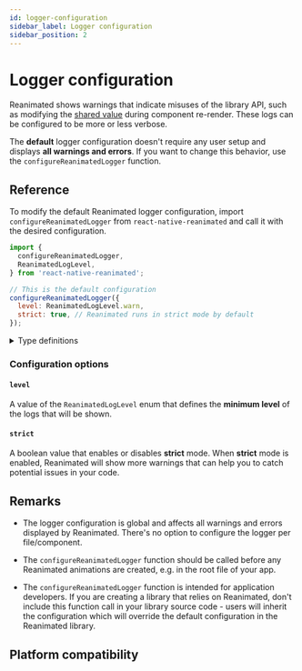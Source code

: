 ```yaml
---
id: logger-configuration
sidebar_label: Logger configuration
sidebar_position: 2
---
```


# Logger configuration

Reanimated shows warnings that indicate misuses of the library API, such as modifying the [shared value](/docs/fundamentals/glossary#shared-value) during component re-render. These logs can be configured to be more or less verbose.

The **default** logger configuration doesn't require any user setup and displays **all warnings and errors**. If you want to change this behavior, use the `configureReanimatedLogger` function.

## Reference

To modify the default Reanimated logger configuration, import `configureReanimatedLogger` from `react-native-reanimated` and call it with the desired configuration.

```js
import {
  configureReanimatedLogger,
  ReanimatedLogLevel,
} from 'react-native-reanimated';

// This is the default configuration
configureReanimatedLogger({
  level: ReanimatedLogLevel.warn,
  strict: true, // Reanimated runs in strict mode by default
});
```

<details>
<summary>Type definitions</summary>

```typescript
function configureReanimatedLogger(config: LoggerConfig): void;

type LoggerConfig = {
  level?: ReanimatedLogLevel;
  strict?: boolean;
};

enum ReanimatedLogLevel {
  warn = 1,
  error = 2,
}
```

</details>

### Configuration options

#### `level`

A value of the `ReanimatedLogLevel` enum that defines the **minimum level** of the logs that will be shown.

#### `strict`

A boolean value that enables or disables **strict** mode. When **strict** mode is enabled, Reanimated will show more warnings that can help you to catch potential issues in your code.

## Remarks

- The logger configuration is global and affects all warnings and errors displayed by Reanimated. There's no option to configure the logger per file/component.

- The `configureReanimatedLogger` function should be called before any Reanimated animations are created, e.g. in the root file of your app.

- The `configureReanimatedLogger` function is intended for application developers. If you are creating a library that relies on Reanimated, don't include this function call in your library source code - users will inherit the configuration which will override the default configuration in the Reanimated library.

## Platform compatibility

<PlatformCompatibility android ios web />
